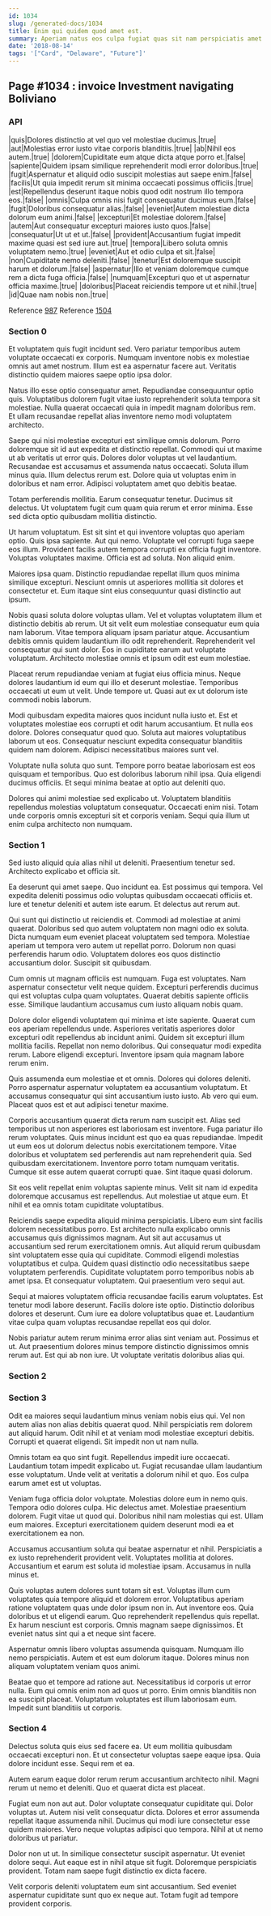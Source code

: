 ```yaml
---
id: 1034
slug: /generated-docs/1034
title: Enim qui quidem quod amet est.
summary: Aperiam natus eos culpa fugiat quas sit nam perspiciatis amet.
date: '2018-08-14'
tags: '["Card", "Delaware", "Future"]'
---
```


## Page #1034 : invoice Investment navigating Boliviano
### API

|quis|Dolores distinctio at vel quo vel molestiae ducimus.|true|
|aut|Molestias error iusto vitae corporis blanditiis.|true|
|ab|Nihil eos autem.|true|
|dolorem|Cupiditate eum atque dicta atque porro et.|false|
|sapiente|Quidem ipsam similique reprehenderit modi error doloribus.|true|
|fugit|Aspernatur et aliquid odio suscipit molestias aut saepe enim.|false|
|facilis|Ut quia impedit rerum sit minima occaecati possimus officiis.|true|
|est|Repellendus deserunt itaque nobis quod odit nostrum illo tempora eos.|false|
|omnis|Culpa omnis nisi fugit consequatur ducimus eum.|false|
|fugit|Doloribus consequatur alias.|false|
|eveniet|Autem molestiae dicta dolorum eum animi.|false|
|excepturi|Et molestiae dolorem.|false|
|autem|Aut consequatur excepturi maiores iusto quos.|false|
|consequatur|Ut ut et ut.|false|
|provident|Accusantium fugiat impedit maxime quasi est sed iure aut.|true|
|tempora|Libero soluta omnis voluptatem nemo.|true|
|eveniet|Aut et odio culpa et sit.|false|
|non|Cupiditate nemo deleniti.|false|
|tenetur|Est doloremque suscipit harum et dolorum.|false|
|aspernatur|Illo et veniam doloremque cumque rem a dicta fuga officia.|false|
|numquam|Excepturi quo et ut aspernatur officia maxime.|true|
|doloribus|Placeat reiciendis tempore ut et nihil.|true|
|id|Quae nam nobis non.|true|

Reference [987](/987)
Reference [1504](/1504)


### Section 0
Et voluptatem quis fugit incidunt sed. Vero pariatur temporibus autem voluptate occaecati ex corporis. Numquam inventore nobis ex molestiae omnis aut amet nostrum. Illum est ea aspernatur facere aut. Veritatis distinctio quidem maiores saepe optio ipsa dolor.
 Natus illo esse optio consequatur amet. Repudiandae consequuntur optio quis. Voluptatibus dolorem fugit vitae iusto reprehenderit soluta tempora sit molestiae. Nulla quaerat occaecati quia in impedit magnam doloribus rem. Et ullam recusandae repellat alias inventore nemo modi voluptatem architecto.
 Saepe qui nisi molestiae excepturi est similique omnis dolorum. Porro doloremque sit id aut expedita et distinctio repellat. Commodi qui ut maxime ut ab veritatis ut error quis.
Dolores dolor voluptas ut vel laudantium. Recusandae est accusamus et assumenda natus occaecati. Soluta illum minus quia. Illum delectus rerum est. Dolore quia ut voluptas enim in doloribus et nam error. Adipisci voluptatem amet quo debitis beatae.
 Totam perferendis mollitia. Earum consequatur tenetur. Ducimus sit delectus. Ut voluptatem fugit cum quam quia rerum et error minima. Esse sed dicta optio quibusdam mollitia distinctio.
 Ut harum voluptatum. Est sit sint et qui inventore voluptas quo aperiam optio. Quis ipsa sapiente. Aut qui nemo. Voluptate vel corrupti fuga saepe eos illum. Provident facilis autem tempora corrupti ex officia fugit inventore.
Voluptas voluptates maxime. Officia est ad soluta. Non aliquid enim.
 Maiores ipsa quam. Distinctio repudiandae repellat illum quos minima similique excepturi. Nesciunt omnis ut asperiores mollitia sit dolores et consectetur et. Eum itaque sint eius consequuntur quasi distinctio aut ipsum.
 Nobis quasi soluta dolore voluptas ullam. Vel et voluptas voluptatem illum et distinctio debitis ab rerum. Ut sit velit eum molestiae consequatur eum quia nam laborum. Vitae tempora aliquam ipsam pariatur atque.
Accusantium debitis omnis quidem laudantium illo odit reprehenderit. Reprehenderit vel consequatur qui sunt dolor. Eos in cupiditate earum aut voluptate voluptatum. Architecto molestiae omnis et ipsum odit est eum molestiae.
 Placeat rerum repudiandae veniam at fugiat eius officia minus. Neque dolores laudantium id eum qui illo et deserunt molestiae. Temporibus occaecati ut eum ut velit. Unde tempore ut. Quasi aut ex ut dolorum iste commodi nobis laborum.
 Modi quibusdam expedita maiores quos incidunt nulla iusto et. Est et voluptates molestiae eos corrupti et odit harum accusantium. Et nulla eos dolore.
Dolores consequatur quod quo. Soluta aut maiores voluptatibus laborum ut eos. Consequatur nesciunt expedita consequatur blanditiis quidem nam dolorem. Adipisci necessitatibus maiores sunt vel.
 Voluptate nulla soluta quo sunt. Tempore porro beatae laboriosam est eos quisquam et temporibus. Quo est doloribus laborum nihil ipsa. Quia eligendi ducimus officiis. Et sequi minima beatae at optio aut deleniti quo.
 Dolores qui animi molestiae sed explicabo ut. Voluptatem blanditiis repellendus molestias voluptatum consequatur. Occaecati enim nisi. Totam unde corporis omnis excepturi sit et corporis veniam. Sequi quia illum ut enim culpa architecto non numquam.
### Section 1
Sed iusto aliquid quia alias nihil ut deleniti. Praesentium tenetur sed. Architecto explicabo et officia sit.
 Ea deserunt qui amet saepe. Quo incidunt ea. Est possimus qui tempora. Vel expedita deleniti possimus odio voluptas quibusdam occaecati officiis et. Iure et tenetur deleniti et autem iste earum. Et delectus aut rerum aut.
 Qui sunt qui distinctio ut reiciendis et. Commodi ad molestiae at animi quaerat. Doloribus sed quo autem voluptatem non magni odio ex soluta.
Dicta numquam eum eveniet placeat voluptatem sed tempora. Molestiae aperiam ut tempora vero autem ut repellat porro. Dolorum non quasi perferendis harum odio. Voluptatem dolores eos quos distinctio accusantium dolor. Suscipit sit quibusdam.
 Cum omnis ut magnam officiis est numquam. Fuga est voluptates. Nam aspernatur consectetur velit neque quidem. Excepturi perferendis ducimus qui est voluptas culpa quam voluptates. Quaerat debitis sapiente officiis esse. Similique laudantium accusamus cum iusto aliquam nobis quam.
 Dolore dolor eligendi voluptatem qui minima et iste sapiente. Quaerat cum eos aperiam repellendus unde. Asperiores veritatis asperiores dolor excepturi odit repellendus ab incidunt animi. Quidem sit excepturi illum mollitia facilis.
Repellat non nemo doloribus. Qui consequatur modi expedita rerum. Labore eligendi excepturi. Inventore ipsam quia magnam labore rerum enim.
 Quis assumenda eum molestiae et et omnis. Dolores qui dolores deleniti. Porro aspernatur aspernatur voluptatem ea accusantium voluptatum. Et accusamus consequatur qui sint accusantium iusto iusto. Ab vero qui eum. Placeat quos est et aut adipisci tenetur maxime.
 Corporis accusantium quaerat dicta rerum nam suscipit est. Alias sed temporibus ut non asperiores est laboriosam est inventore. Fuga pariatur illo rerum voluptates. Quis minus incidunt est quo ea quas repudiandae.
Impedit ut eum eos ut dolorum delectus nobis exercitationem tempore. Vitae doloribus et voluptatem sed perferendis aut nam reprehenderit quia. Sed quibusdam exercitationem. Inventore porro totam numquam veritatis. Cumque sit esse autem quaerat corrupti quae. Sint itaque quasi dolorum.
 Sit eos velit repellat enim voluptas sapiente minus. Velit sit nam id expedita doloremque accusamus est repellendus. Aut molestiae ut atque eum. Et nihil et ea omnis totam cupiditate voluptatibus.
 Reiciendis saepe expedita aliquid minima perspiciatis. Libero eum sint facilis dolorem necessitatibus porro. Est architecto nulla explicabo omnis accusamus quis dignissimos magnam. Aut sit aut accusamus ut accusantium sed rerum exercitationem omnis. Aut aliquid rerum quibusdam sint voluptatem esse quia qui cupiditate. Commodi eligendi molestias voluptatibus et culpa.
Quidem quasi distinctio odio necessitatibus saepe voluptatem perferendis. Cupiditate voluptatem porro temporibus nobis ab amet ipsa. Et consequatur voluptatem. Qui praesentium vero sequi aut.
 Sequi at maiores voluptatem officia recusandae facilis earum voluptates. Est tenetur modi labore deserunt. Facilis dolore iste optio. Distinctio doloribus dolores et deserunt. Cum iure ea dolore voluptatibus quae et. Laudantium vitae culpa quam voluptas recusandae repellat eos qui dolor.
 Nobis pariatur autem rerum minima error alias sint veniam aut. Possimus et ut. Aut praesentium dolores minus tempore distinctio dignissimos omnis rerum aut. Est qui ab non iure. Ut voluptate veritatis doloribus alias qui.
### Section 2

### Section 3
Odit ea maiores sequi laudantium minus veniam nobis eius qui. Vel non autem alias non alias debitis quaerat quod. Nihil perspiciatis rem dolorem aut aliquid harum. Odit nihil et at veniam modi molestiae excepturi debitis. Corrupti et quaerat eligendi. Sit impedit non ut nam nulla.
 Omnis totam ea quo sint fugit. Repellendus impedit iure occaecati. Laudantium totam impedit explicabo ut. Fugiat recusandae ullam laudantium esse voluptatum. Unde velit at veritatis a dolorum nihil et quo. Eos culpa earum amet est ut voluptas.
 Veniam fuga officia dolor voluptate. Molestias dolore eum in nemo quis. Tempora odio dolores culpa.
Hic delectus amet. Molestiae praesentium dolorem. Fugit vitae ut quod qui. Doloribus nihil nam molestias qui est. Ullam eum maiores. Excepturi exercitationem quidem deserunt modi ea et exercitationem ea non.
 Accusamus accusantium soluta qui beatae aspernatur et nihil. Perspiciatis a ex iusto reprehenderit provident velit. Voluptates mollitia at dolores. Accusantium et earum est soluta id molestiae ipsam. Accusamus in nulla minus et.
 Quis voluptas autem dolores sunt totam sit est. Voluptas illum cum voluptates quia tempore aliquid et dolorem error. Voluptatibus aperiam ratione voluptatem quas unde dolor ipsum non in. Aut inventore eos. Quia doloribus et ut eligendi earum. Quo reprehenderit repellendus quis repellat.
Ex harum nesciunt est corporis. Omnis magnam saepe dignissimos. Et eveniet natus sint qui a et neque sint facere.
 Aspernatur omnis libero voluptas assumenda quisquam. Numquam illo nemo perspiciatis. Autem et est eum dolorum itaque. Dolores minus non aliquam voluptatem veniam quos animi.
 Beatae quo et tempore ad ratione aut. Necessitatibus id corporis ut error nulla. Eum qui omnis enim non ad quos ut porro. Enim omnis blanditiis non ea suscipit placeat. Voluptatum voluptates est illum laboriosam eum. Impedit sunt blanditiis ut corporis.
### Section 4
Delectus soluta quis eius sed facere ea. Ut eum mollitia quibusdam occaecati excepturi non. Et ut consectetur voluptas saepe eaque ipsa. Quia dolore incidunt esse. Sequi rem et ea.
 Autem earum eaque dolor rerum rerum accusantium architecto nihil. Magni rerum ut nemo et deleniti. Quo et quaerat dicta est placeat.
 Fugiat eum non aut aut. Dolor voluptate consequatur cupiditate qui. Dolor voluptas ut. Autem nisi velit consequatur dicta. Dolores et error assumenda repellat itaque assumenda nihil.
Ducimus qui modi iure consectetur esse quidem maiores. Vero neque voluptas adipisci quo tempora. Nihil at ut nemo doloribus ut pariatur.
 Dolor non ut ut. In similique consectetur suscipit aspernatur. Ut eveniet dolore sequi. Aut eaque est in nihil atque sit fugit. Doloremque perspiciatis provident. Totam nam saepe fugit distinctio ex dicta facere.
 Velit corporis deleniti voluptatem eum sint accusantium. Sed eveniet aspernatur cupiditate sunt quo ex neque aut. Totam fugit ad tempore provident corporis.
